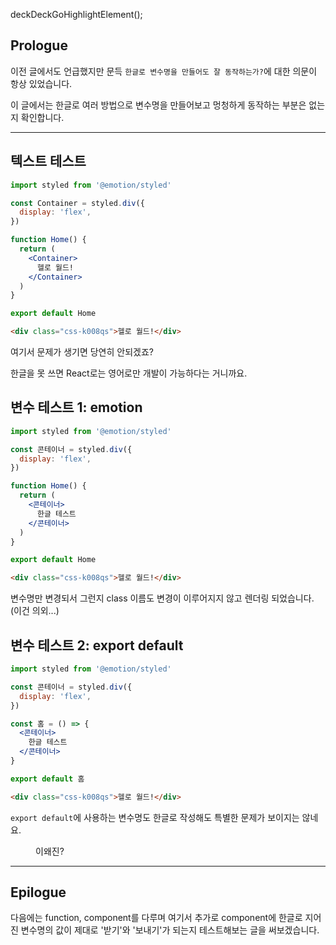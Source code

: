 deckDeckGoHighlightElement();

## Prologue

이전 글에서도 언급했지만 문득 `한글로 변수명을 만들어도 잘 동작하는가?`에 대한 의문이 항상 있었습니다.

이 글에서는 한글로 여러 방법으로 변수명을 만들어보고 멍청하게 동작하는 부분은 없는지 확인합니다.

---

## 텍스트 테스트

```jsx
import styled from '@emotion/styled'

const Container = styled.div({
  display: 'flex',
})

function Home() {
  return (
    <Container>
      헬로 월드!
    </Container>
  )
}

export default Home
```

```html
<div class="css-k008qs">헬로 월드!</div>
```

여기서 문제가 생기면 당연히 안되겠죠?

한글을 못 쓰면 React로는 영어로만 개발이 가능하다는 거니까요.

## 변수 테스트 1: emotion

```jsx
import styled from '@emotion/styled'

const 콘테이너 = styled.div({
  display: 'flex',
})

function Home() {
  return (
    <콘테이너>
      한글 테스트
    </콘테이너>
  )
}

export default Home
```

```html
<div class="css-k008qs">헬로 월드!</div>
```

변수명만 변경되서 그런지 class 이름도 변경이 이루어지지 않고 렌더링 되었습니다. (이건 의외...)

## 변수 테스트 2: export default

```jsx
import styled from '@emotion/styled'

const 콘테이너 = styled.div({
  display: 'flex',
})

const 홈 = () => {
  <콘테이너>
    한글 테스트
  </콘테이너>
}

export default 홈
```

```html
<div class="css-k008qs">헬로 월드!</div>
```

`export default`에 사용하는 변수명도 한글로 작성해도 특별한 문제가 보이지는 않네요.

<figure>
  <picture>
    <source srcSet={`/20211213/sibam.webp?${uuidv4()}`} type="image/webp" />
    <img src={`/20211213/sibam.jpeg?${uuidv4()}`} alt='' />
  </picture>
  <figcaption>이왜진?</figcaption>
</figure>

---

## Epilogue

다음에는 function, component를 다루며 여기서 추가로 component에 한글로 지어진 변수명의 값이 제대로 '받기'와 '보내기'가 되는지 테스트해보는 글을 써보겠습니다.
